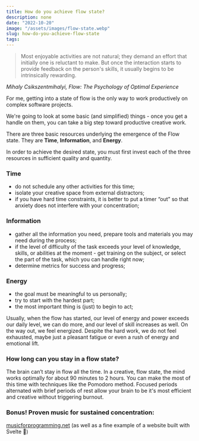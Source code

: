```yaml
---
title: How do you achieve flow state?
description: none
date: "2022-10-20"
image: "/assets/images/flow-state.webp"
slug: how-do-you-achieve-flow-state
tags:
---
```

> Most enjoyable activities are not natural; they demand an effort that initially one is reluctant to make. But once the interaction starts to provide feedback on the person's skills, it usually begins to be intrinsically rewarding.

_Mihaly Csikszentmihalyi, Flow: The Psychology of Optimal Experience_

For me, getting into a state of flow is the only way to work productively on complex software projects.

We're going to look at some basic (and simplified) things - once you get a handle on them, you can take a big step toward productive creative work.

There are three basic resources underlying the emergence of the Flow state. They are **Time**, **Information**, and **Energy**.

In order to achieve the desired state, you must first invest each of the three resources in sufficient quality and quantity.

### Time

- do not schedule any other activities for this time;
- isolate your creative space from external distractors;
- if you have hard time constraints, it is better to put a timer “out” so that anxiety does not interfere with your concentration;

### Information

- gather all the information you need, prepare tools and materials you may need during the process;
- if the level of difficulty of the task exceeds your level of knowledge, skills, or abilities at the moment - get training on the subject, or select the part of the task, which you can handle right now;
- determine metrics for success and progress;

### Energy

- the goal must be meaningful to us personally;
- try to start with the hardest part;
- the most important thing is (just) to begin to act;

Usually, when the flow has started, our level of energy and power exceeds our daily level, we can do more, and our level of skill increases as well.
On the way out, we feel energized. Despite the hard work, we do not feel exhausted, maybe just a pleasant fatigue or even a rush of energy and emotional lift.

### How long can you stay in a flow state?

The brain can’t stay in flow all the time. In a creative, flow state, the mind works optimally for about 90 minutes to 2 hours. You can make the most of this time with techniques like the Pomodoro method. Focused periods alternated with brief periods of rest allow your brain to be it's most efficient and creative without triggering burnout.

### Bonus! Proven music for sustained concentration:

[musicforprogramming.net](https://musicforprogramming.net/)
(as well as a fine example of a website built with Svelte 🚀)